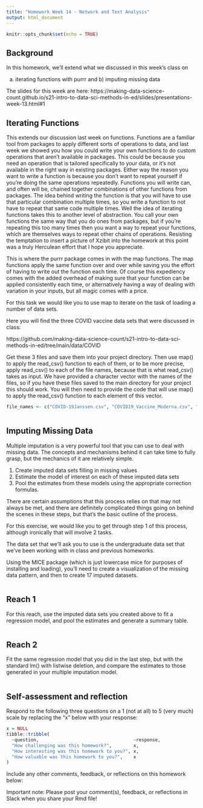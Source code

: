 ```yaml
---
title: "Homework Week 14 - Network and Text Analysis"
output: html_document 
---
```


``` r
knitr::opts_chunk$set(echo = TRUE)
```

## Background

In this homework, we'll extend what we discussed in this week's class on 

a) iterating functions with purrr and b) imputing missing data

The slides for this week are here:
https://making-data-science-count.github.io/s21-intro-to-data-sci-methods-in-ed/slides/presentations-week-13.html#1

## Iterating Functions

This extends our discussion last week on functions. Functions are a familiar tool from packages to apply different sorts of operations to data, and last week we showed you how you could write your own functions to do custom operations that aren't available in packages. This could be because you need an operation that is tailored specifically to your data, or it's not available in the right way in existing packages. Either way the reason you want to write a function is because you don't want to repeat yourself if you're doing the same operations repeatedly. Functions you will write can, and often will be, chained together combinations of other functions from packages. The idea behind writing the function is that you will have to use that particular combination multiple times, so you write a function to not have to repeat that same code multiple times. Well the idea of iterating functions takes this to another level of abstraction. You call your own functions the same way that you do ones from packages, but if you're repeating this too many times then you want a way to repeat your functions, which are themselves ways to repeat other chains of operations. Resisting the temptation to insert a picture of Xzibit into the homework at this point was a truly Herculean effort that I hope you appreciate.

This is where the purrr package comes in with the map functions. The map functions apply the same function over and over while saving you the effort of having to write out the function each time. Of course this expediency comes with the added overhead of making sure that your function can be applied consistently each time, or alternatively having a way of dealing with variation in your inputs, but all magic comes with a price.

For this task we would like you to use map to iterate on the task of loading a number of data sets. 

Here you will find the three COVID vaccine data sets that were discussed in class:

https://github.com/making-data-science-count/s21-intro-to-data-sci-methods-in-ed/tree/main/data/COVID

Get these 3 files and save them into your project directory. Then use map() to apply the read_csv() function to each of them, or to be more precise, apply read_csv() to each of the file names, because that is what read_csv() takes as input. We have provided a character vector with the names of the files, so if you have these files saved to the main directory for your project this should work. You will then need to provide the code that will use map() to apply the read_csv() function to each element of this vector.


```r

file_names <- c("COVID-19Janssen.csv", "COVID19_Vaccine_Moderna.csv", "Pfizer.csv")



```


## Imputing Missing Data

Multiple imputation is a very powerful tool that you can use to deal with missing data. The concepts and mechanisms behind it can take time to fully grasp, but the mechanics of it are relatively simple.

1. Create imputed data sets filling in missing values 
2. Estimate the model of interest on each of these imputed data sets
3. Pool the estimates from these models using the appropriate correction formulas.

There are certain assumptions that this process relies on that may not always be met, and there are definitely complicated things going on behind the scenes in these steps, but that's the basic outline of the process.

For this exercise, we would like you to get through step 1 of this process, although ironically that will involve 2 tasks.

The data set that we'll ask you to use is the undergraduate data set that we've been working with in class and previous homeworks.

Using the MICE package (which is just lowercase mice for purposes of installing and loading), you'll need 
to create a visualization of the missing data pattern, and then to create 17 imputed datasets.

```r

```

## Reach 1

For this reach, use the imputed data sets you created above to fit a regression model, and pool the estimates and generate a summary table.

```r

```

## Reach 2

Fit the same regression model that you did in the last step, but with the standard lm() with listwise deletion, and compare the estimates to those generated in your multiple imputation model.

```r

```

## Self-assessment and reflection

Respond to the following three questions on a 1 (not at all) to 5 (very much)
scale by replacing the "x" below with your response:

``` r
x = NULL
tibble::tribble(
  ~question,                                   ~response,
  "How challenging was this homework?",        x,
  "How interesting was this homework to you?", x,
  "How valuable was this homework to you?",    x
)
```

Include any other comments, feedback, or reflections on this homework below:

Important note: Please post your comment(s), feedback, or reflections in Slack
when you share your Rmd file!
